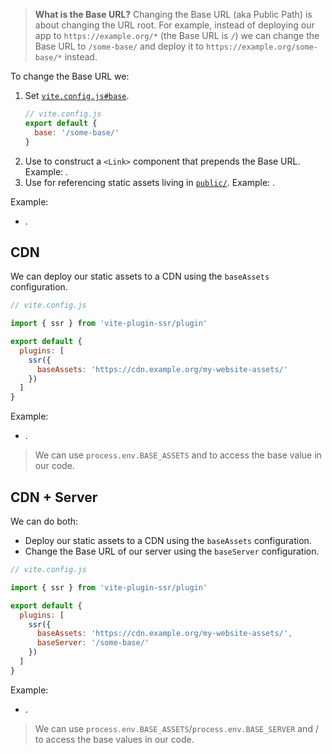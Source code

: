 
> **What is the Base URL?** Changing the Base URL (aka Public Path) is about changing the URL root.
> For example, instead of deploying our app to `https://example.org/*` (the Base URL is `/`) we can change the Base URL to `/some-base/` and deploy it to `https://example.org/some-base/*` instead.

To change the Base URL we:

1. Set [`vite.config.js#base`](https://vitejs.dev/config/#base).
   ```js
   // vite.config.js
   export default {
     base: '/some-base/'
   }
   ```
1. Use [<ImportMeta prop='env.BASE_URL' />](https://vitejs.dev/guide/build.html#public-base-path) to construct a `<Link>` component that prepends the Base URL. Example: <RepoLink path='/examples/base-url/components/Link.jsx' />.
1. Use <ImportMeta prop='env.BASE_URL' /> for referencing static assets living in [`public/`](/static-directory#public). Example: <RepoLink path='/examples/base-url/renderer/_default.page.server.jsx' />.

Example:
 - <RepoLink path='/examples/base-url/' />.


## CDN

We can deploy our static assets to a CDN using the `baseAssets` configuration.

```js
// vite.config.js

import { ssr } from 'vite-plugin-ssr/plugin'

export default {
  plugins: [
    ssr({
      baseAssets: 'https://cdn.example.org/my-website-assets/'
    })
  ]
}
```

Example:
 - <RepoLink path='/examples/base-url-cdn/' />.

> We can use `process.env.BASE_ASSETS` and <ImportMeta prop='env.BASE_ASSETS' /> to access the base value in our code.

## CDN + Server

We can do both:
 - Deploy our static assets to a CDN using the `baseAssets` configuration.
 - Change the Base URL of our server using the `baseServer` configuration.

```js
// vite.config.js

import { ssr } from 'vite-plugin-ssr/plugin'

export default {
  plugins: [
    ssr({
      baseAssets: 'https://cdn.example.org/my-website-assets/',
      baseServer: '/some-base/'
    })
  ]
}
```

Example:
 - <RepoLink path='/examples/base-url-server/' />.

> We can use `process.env.BASE_ASSETS`/`process.env.BASE_SERVER` and <ImportMeta prop='env.BASE_ASSETS' /> / <ImportMeta prop='env.BASE_SERVER' /> to access the base values in our code.
